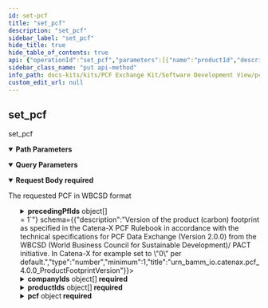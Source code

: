 ```yaml
---
id: set-pcf
title: "set_pcf"
description: "set_pcf"
sidebar_label: "set_pcf"
hide_title: true
hide_table_of_contents: true
api: {"operationId":"set_pcf","parameters":[{"name":"productId","description":"ID of the product/material the PCF referring to","example":"SomeProductID","in":"path","required":true,"schema":{"type":"string"}},{"name":"BPN","description":"The caller's Catena-X BusinessPartnerNumber","example":"BPN83456784L","in":"query","required":true,"schema":{"type":"string"}},{"name":"requestId","description":"ID identifying the request call (same as within original PCF request), if the PUT is responding to a call. Can be dismissed in a PCF update call.","example":"X374e9453K","in":"query","required":false,"schema":{"type":"string"}}],"requestBody":{"description":"The requested PCF in WBCSD format","required":true,"content":{"application/json":{"schema":{"description":"A Product (Carbon) Footprint represents the carbon footprint of a product with values as specified in the Catena-X PCF Rulebook in accordance with the WBCSD (World Business Council for Sustainable Development) Pathfinder framework and the technical specifications for PCF Data Exchange (Version 2.0.0) from the WBCSD/ PACT initiative.","type":"object","properties":{"id":{"description":"The product footprint identifier as specified in the Catena-X PCF Rulebook in accordance with the technical specifications for PCF Data Exchange (Version 2.0.0) from the WBCSD (World Business Council for Sustainable Development)/ PACT initiative.","type":"string","pattern":"^[0-9a-fA-F]{8}-[0-9a-fA-F]{4}-[0-9a-fA-F]{4}-[0-9a-fA-F]{4}-[0-9a-fA-F]{12}$","title":"urn_bamm_io.catenax.pcf_4.0.0_IdTrait"},"specVersion":{"description":"Version of the product footprint data specification as defined in the Catena-X PCF Rulebook in accordance with the technical specifications for PCF Data Exchange (Version 2.0.0) from the WBCSD (World Business Council for Sustainable Development)/ PACT initiative.","type":"string","title":"urn_bamm_io.openmanufacturing_characteristic_2.0.0_Text"},"partialFullPcf":{"description":"Indicator for partial or full PCF (Product Carbon Footprint) declaration as specified in the Catena-X PCF Rulebook.","type":"string","enum":["Cradle-to-gate","Cradle-to-grave"],"title":"urn_bamm_io.catenax.pcf_4.0.0_PartialFullPcfCharacteristic"},"precedingPfIds":{"description":"Set of preceding PCF (Product Carbon Footprint) identifiers without duplicates as specified in the Catena-X PCF Rulebook in accordance with the WBCSD (World Business Council for Sustainable Development) Pathfinder framework and the technical specifications for PCF Data Exchange (Version 2.0.0) from the WBCSD/ PACT initiative. Declared as \"optional\" in WBCSD, needs to be covered by application.","type":"array","items":{"description":"Entity for defining a preceding PCF (Product Carbon Footprint) identifier entity as specified in the Catena-X PCF Rulebook in accordance with the technical specifications for PCF Data Exchange (Version 2.0.0) from the WBCSD (World Business Council for Sustainable Development)/ PACT initiative.","type":"object","properties":{"id":{"description":"The product footprint identifier as specified in the Catena-X PCF Rulebook in accordance with the technical specifications for PCF Data Exchange (Version 2.0.0) from the WBCSD (World Business Council for Sustainable Development)/ PACT initiative.","type":"string","pattern":"^[0-9a-fA-F]{8}-[0-9a-fA-F]{4}-[0-9a-fA-F]{4}-[0-9a-fA-F]{4}-[0-9a-fA-F]{12}$","title":"urn_bamm_io.catenax.pcf_4.0.0_IdTrait"}},"required":["id"],"title":"urn_bamm_io.catenax.pcf_4.0.0_PrecedingPfId"},"uniqueItems":true,"minItems":1,"title":"urn_bamm_io.catenax.pcf_4.0.0_PrecedingPfIdsTrait"},"version":{"description":"Version of the product (carbon) footprint as specified in the Catena-X PCF Rulebook in accordance with the technical specifications for PCF Data Exchange (Version 2.0.0) from the WBCSD (World Business Council for Sustainable Development)/ PACT initiative. In Catena-X for example set to \"0\" per default.","type":"number","minimum":1,"title":"urn_bamm_io.catenax.pcf_4.0.0_ProductFootprintVersion"},"created":{"description":"Timestamp of the creation of the Product (Carbon) Footprint as specified in the Catena-X PCF Rulebook in accordance with the technical specifications for PCF Data Exchange (Version 2.0.0) from the WBCSD (World Business Council for Sustainable Development)/ PACT initiative.","type":"string","pattern":"-?([1-9][0-9]{3,}|0[0-9]{3})-(0[1-9]|1[0-2])-(0[1-9]|[12][0-9]|3[01])T(([01][0-9]|2[0-3]):[0-5][0-9]:[0-5][0-9](\\.[0-9]+)?|(24:00:00(\\.0+)?))(Z|(\\+|-)((0[0-9]|1[0-3]):[0-5][0-9]|14:00))?","title":"urn_bamm_io.openmanufacturing_characteristic_2.0.0_Timestamp"},"extWBCSD_pfStatus":{"description":"Status indicator of a product (carbon) footprint as specified in the technical specifications for PCF Data Exchange (Version 2.0.0) from the WBCSD (World Business Council for Sustainable Development)/ PACT initiative. WBCSD specific extension, in Catena-X for example set to \"Active\" per default.","type":"string","enum":["Active","Deprecated"],"title":"urn_bamm_io.catenax.pcf_4.0.0_PfStatusCharacteristic"},"validityPeriodStart":{"description":"Start of interval during which the product (carbon) footprint is declared as valid as specified in the Catena-X PCF Rulebook in accordance with the technical specifications for PCF Data Exchange (Version 2.0.0) from the WBCSD (World Business Council for Sustainable Development)/ PACT initiative. If specified, the validity period start must be equal to or greater than the reference period end.","type":"string","pattern":"-?([1-9][0-9]{3,}|0[0-9]{3})-(0[1-9]|1[0-2])-(0[1-9]|[12][0-9]|3[01])T(([01][0-9]|2[0-3]):[0-5][0-9]:[0-5][0-9](\\.[0-9]+)?|(24:00:00(\\.0+)?))(Z|(\\+|-)((0[0-9]|1[0-3]):[0-5][0-9]|14:00))?","title":"urn_bamm_io.openmanufacturing_characteristic_2.0.0_Timestamp"},"validityPeriodEnd":{"description":"End of interval during which the product (carbon) footprint is declared as valid as specified in the Catena-X PCF Rulebook in accordance with the technical specifications for PCF Data Exchange (Version 2.0.0) from the WBCSD (World Business Council for Sustainable Development)/ PACT initiative.","type":"string","pattern":"-?([1-9][0-9]{3,}|0[0-9]{3})-(0[1-9]|1[0-2])-(0[1-9]|[12][0-9]|3[01])T(([01][0-9]|2[0-3]):[0-5][0-9]:[0-5][0-9](\\.[0-9]+)?|(24:00:00(\\.0+)?))(Z|(\\+|-)((0[0-9]|1[0-3]):[0-5][0-9]|14:00))?","title":"urn_bamm_io.openmanufacturing_characteristic_2.0.0_Timestamp"},"comment":{"description":"Additional information and instructions related to the calculation of the product (carbon) footprint as specified in the Catena-X PCF Rulebook in accordance with the technical specifications for PCF Data Exchange (Version 2.0.0) from the WBCSD (World Business Council for Sustainable Development)/ PACT initiative.","type":"string","title":"urn_bamm_io.openmanufacturing_characteristic_2.0.0_Text"},"companyName":{"description":"Name of the product (carbon) footprint data owner as specified in the Catena-X PCF Rulebook in accordance with the technical specifications for PCF Data Exchange (Version 2.0.0) from the WBCSD (World Business Council for Sustainable Development)/ PACT initiative.","type":"string","minLength":1,"title":"urn_bamm_io.catenax.pcf_4.0.0_NonEmptyStringTrait"},"companyIds":{"description":"Non-empty set of Uniform Resource Names (URN). Each value is supposed to uniquely identify the product (carbon) footprint data owner as specified in the Catena-X PCF Rulebook in accordance with the technical specifications for PCF Data Exchange (Version 2.0.0) from the WBCSD (World Business Council for Sustainable Development)/ PACT initiative.","type":"array","items":{"description":"Company identifier in context of a product (carbon) footprint which must be declared as URN (Uniform Resource Name) as specified in the Catena-X PCF Rulebook in accordance with the technical specifications for PCF Data Exchange (Version 2.0.0) from the WBCSD (World Business Council for Sustainable Development)/ PACT initiative.","type":"object","properties":{"companyId":{"description":"Identifier of a company in context of a product (carbon) footprint as specified in the Catena-X PCF Rulebook in accordance with the technical specifications for PCF Data Exchange (Version 2.0.0) from the WBCSD (World Business Council for Sustainable Development)/ PACT initiative.","type":"string","format":"uri","title":"urn_bamm_io.catenax.pcf_4.0.0_CompanyIdCharacteristic"}},"required":["companyId"],"title":"urn_bamm_io.catenax.pcf_4.0.0_CompanyId"},"uniqueItems":true,"minItems":1,"title":"urn_bamm_io.catenax.pcf_4.0.0_CompanyIdsTrait"},"productDescription":{"description":"Free-form description of the product as specified in the Catena-X PCF Rulebook in accordance with the technical specifications for PCF Data Exchange (Version 2.0.0) from the WBCSD (World Business Council for Sustainable Development)/ PACT initiative.","type":"string","title":"urn_bamm_io.openmanufacturing_characteristic_2.0.0_Text"},"productIds":{"description":"Non-empty set of product identifiers. Each value is supposed to uniquely identify the product as specified in the Catena-X PCF Rulebook in accordance with the technical specifications for PCF Data Exchange (Version 2.0.0) from the WBCSD (World Business Council for Sustainable Development)/ PACT initiative.","type":"array","items":{"description":"Identifier of a product in context of a product (carbon) footprint as specified in the Catena-X PCF Rulebook in accordance with the technical specifications for PCF Data Exchange (Version 2.0.0) from the WBCSD (World Business Council for Sustainable Development)/ PACT initiative.","type":"object","properties":{"productId":{"description":"Identifier of a product in context of a product (carbon) footprint as specified in the Catena-X PCF Rulebook in accordance with the technical specifications for PCF Data Exchange (Version 2.0.0) from the WBCSD (World Business Council for Sustainable Development)/ PACT initiative.","type":"string","format":"uri","title":"urn_bamm_io.catenax.pcf_4.0.0_ProductIdCharacteristic"}},"required":["productId"],"title":"urn_bamm_io.catenax.pcf_4.0.0_ProductId"},"uniqueItems":true,"minItems":1,"title":"urn_bamm_io.catenax.pcf_4.0.0_ProductIdsTrait"},"extWBCSD_productCodeCpc":{"description":"UN (United Nations) Product Classification Code (CPC - Central Classification Code) of a given product as specified the technical specifications for PCF Data Exchange (Version 2.0.0) from the WBCSD (World Business Council for Sustainable Development)/ PACT initiative. WBCSD specific extension, which will probably be declared as \"optional\" in a later WBCSD specification version. In Catena-X for example specified with default value \"011-99000\".","type":"string","title":"urn_bamm_io.openmanufacturing_characteristic_2.0.0_Text"},"productName":{"description":"Non-empty trade name of a product as specified in the Catena-X PCF Rulebook in accordance with the technical specifications for PCF Data Exchange (Version 2.0.0) from the WBCSD (World Business Council for Sustainable Development)/ PACT initiative.","type":"string","minLength":1,"title":"urn_bamm_io.catenax.pcf_4.0.0_NonEmptyStringTrait"},"pcf":{"description":"A PCF (Product Carbon Footprint) represents the carbon footprint of a product and related data as specified in the Catena-X PCF Rulebook in accordance with the technical specifications for PCF Data Exchange (Version 2.0.0) from the WBCSD (World Business Council for Sustainable Development)/ PACT initiative.","type":"object","properties":{"declaredUnit":{"description":"Unit of analysis of a product in context of the PCF (product carbon footprint) as specified in the Catena-X PCF Rulebook in accordance with the technical specifications for PCF Data Exchange (Version 2.0.0) from the WBCSD (World Business Council for Sustainable Development)/ PACT initiative. In Catena-X for example list of valid units includes \"piece\".","type":"string","enum":["liter","kilogram","cubic meter","kilowatt hour","megajoule","ton kilometer","square meter","piece"],"title":"urn_bamm_io.catenax.pcf_4.0.0_DeclaredUnitCharacteristic"},"unitaryProductAmount":{"description":"Amount of units contained within a product in context of the PCF (Product Carbon Footprint) as specified in the Catena-X PCF Rulebook in accordance with the technical specifications for PCF Data Exchange (Version 2.0.0) from the WBCSD (World Business Council for Sustainable Development)/ PACT initiative.","type":"number","minimum":0,"exclusiveMinimum":true,"title":"urn_bamm_io.catenax.pcf_4.0.0_StrictlyPositiveDecimalTrait"},"productMassPerDeclaredUnit":{"description":"Mass of a product per declared unit in context of the PCF (Product Carbon Footprint) as specified in the Catena-X PCF Rulebook.","type":"number","minimum":0,"exclusiveMinimum":false,"title":"urn_bamm_io.catenax.pcf_4.0.0_PositiveDecimalWeightTrait"},"exemptedEmissionsPercent":{"description":"Percentage of emissions excluded from PCF (Product Carbon Footprint) as specified in the Catena-X PCF Rulebook in accordance with the technical specifications for PCF Data Exchange (Version 2.0.0) from the WBCSD (World Business Council for Sustainable Development)/ PACT initiative.","type":"number","maximum":5,"exclusiveMaximum":false,"minimum":0,"exclusiveMinimum":false,"title":"urn_bamm_io.catenax.pcf_4.0.0_ExemptedEmissionsPercentTrait"},"exemptedEmissionsDescription":{"description":"Rationale behind exclusion of specific PCF (Product Carbon Footprint) emissions as specified in the Catena-X PCF Rulebook in accordance with the technical specifications for PCF Data Exchange (Version 2.0.0) from the WBCSD (World Business Council for Sustainable Development)/ PACT initiative.","type":"string","title":"urn_bamm_io.openmanufacturing_characteristic_2.0.0_Text"},"boundaryProcessesDescription":{"description":"Processes attributable to each lifecycle stage as specified in the Catena-X PCF Rulebook in accordance with the technical specifications for PCF Data Exchange (Version 2.0.0) from the WBCSD (World Business Council for Sustainable Development)/ PACT initiative.","type":"string","title":"urn_bamm_io.openmanufacturing_characteristic_2.0.0_Text"},"geographyCountrySubdivision":{"description":"Subdivision of a country which must be an ISO 3166-2 subdivision code as specified in the Catena-X PCF Rulebook in accordance with the technical specifications for PCF Data Exchange (Version 2.0.0) from the WBCSD (World Business Council for Sustainable Development)/ PACT initiative.","type":"string","pattern":"([A-Z]{2}-[A-Z0-9]{1,3}|)","title":"urn_bamm_io.catenax.pcf_4.0.0_GeographyCountrySubdivisionTrait"},"geographyCountry":{"description":"Two letter country code that must conform to data type ISO 3166CC as specified in the Catena-X PCF Rulebook in accordance with the technical specifications for PCF Data Exchange (Version 2.0.0) from the WBCSD (World Business Council for Sustainable Development)/ PACT initiative.","type":"string","pattern":"([A-Z]{2})","title":"urn_bamm_io.catenax.pcf_4.0.0_GeographyCountryTrait"},"geographyRegionOrSubregion":{"description":"Region according to list as specified in the Catena-X PCF Rulebook in accordance with the technical specifications for PCF Data Exchange (Version 2.0.0) from the WBCSD (World Business Council for Sustainable Development)/ PACT initiative.","type":"string","enum":["Africa","Americas","Asia","Europe","Oceania","Australia and New Zealand","Central Asia","Eastern Asia","Eastern Europe","Latin America and the Caribbean","Melanesia","Micronesia","Northern Africa","Northern America","Northern Europe","Polynesia","South-eastern Asia","Southern Asia","Southern Europe","Sub-Saharan Africa","Western Asia","Western Europe","Global"],"title":"urn_bamm_io.catenax.pcf_4.0.0_GeographyRegionOrSubregionCharacteristic"},"referencePeriodStart":{"description":"Start of time boundary for which a PCF (Product Carbon Footprint) value is considered to be representative as specified in the Catena-X PCF Rulebook in accordance with the technical specifications for PCF Data Exchange (Version 2.0.0) from the WBCSD (World Business Council for Sustainable Development)/ PACT initiative.","type":"string","pattern":"-?([1-9][0-9]{3,}|0[0-9]{3})-(0[1-9]|1[0-2])-(0[1-9]|[12][0-9]|3[01])T(([01][0-9]|2[0-3]):[0-5][0-9]:[0-5][0-9](\\.[0-9]+)?|(24:00:00(\\.0+)?))(Z|(\\+|-)((0[0-9]|1[0-3]):[0-5][0-9]|14:00))?","title":"urn_bamm_io.openmanufacturing_characteristic_2.0.0_Timestamp"},"referencePeriodEnd":{"description":"End of time boundary for which a PCF (Product Carbon Footprint) value is considered to be representative as specified in the Catena-X PCF Rulebook in accordance with the technical specifications for PCF Data Exchange (Version 2.0.0) from the WBCSD (World Business Council for Sustainable Development)/ PACT initiative.","type":"string","pattern":"-?([1-9][0-9]{3,}|0[0-9]{3})-(0[1-9]|1[0-2])-(0[1-9]|[12][0-9]|3[01])T(([01][0-9]|2[0-3]):[0-5][0-9]:[0-5][0-9](\\.[0-9]+)?|(24:00:00(\\.0+)?))(Z|(\\+|-)((0[0-9]|1[0-3]):[0-5][0-9]|14:00))?","title":"urn_bamm_io.openmanufacturing_characteristic_2.0.0_Timestamp"},"crossSectoralStandardsUsed":{"description":"Discloses the cross-sectoral standards applied for calculating or allocating GHG (Greenhouse Gas) emissions as specified in the Catena-X PCF Rulebook in accordance with the technical specifications for PCF Data Exchange (Version 2.0.0) from the WBCSD (World Business Council for Sustainable Development)/ PACT initiative.","type":"array","items":{"description":"Entity for defining an accounting standard used for product carbon footprint calculation as specified in the Catena-X PCF Rulebook in accordance with the technical specifications for PCF Data Exchange (Version 2.0.0) from the WBCSD (World Business Council for Sustainable Development)/ PACT initiative.","type":"object","properties":{"crossSectoralStandard":{"description":"Discloses a cross-sectoral standard applied for calculating or allocating GHG (Greenhouse Gas) emissions as specified in the Catena-X PCF Rulebook in accordance with the technical specifications for PCF Data Exchange (Version 2.0.0) from the WBCSD (World Business Council for Sustainable Development)/ PACT initiative.","type":"string","enum":["GHG Protocol Product standard","ISO Standard 14067","ISO Standard 14044"],"title":"urn_bamm_io.catenax.pcf_4.0.0_CrossSectoralStandardsUsedEnumerationCharacteristic"}},"required":["crossSectoralStandard"],"title":"urn_bamm_io.catenax.pcf_4.0.0_CrossSectoralStandard"},"title":"urn_bamm_io.catenax.pcf_4.0.0_CrossSectoralStandardSet"},"productOrSectorSpecificRules":{"description":"Product or sector specific rules applied for calculating or allocating GHG (Greenhouse Gas) emissions, e.g. PCRs (Product Category Rules), including operators or publishers and according rule names as specified in the Catena-X PCF Rulebook in accordance with the technical specifications for PCF Data Exchange (Version 2.0.0) from the WBCSD (World Business Council for Sustainable Development)/ PACT initiative.","type":"array","items":{"description":"Entity for defining a product or sector specific rule of a product carbon footprint as specified in the Catena-X PCF Rulebook in accordance with the technical specifications for PCF Data Exchange (Version 2.0.0) from the WBCSD (World Business Council for Sustainable Development)/ PACT initiative.","type":"object","properties":{"extWBCSD_operator":{"description":"Operator of PCR (Product Category Rule)/ PSR (Product Specific Rule) as specified in the technical specifications for PCF Data Exchange (Version 2.0.0) from the WBCSD (World Business Council for Sustainable Development)/ PACT initiative. WBCSD specific extension, in Catena-X for example must always be \"Other\".","type":"string","enum":["PEF","EPD International","Other"],"title":"urn_bamm_io.catenax.pcf_4.0.0_ProductOrSectorSpecificRuleOperator"},"productOrSectorSpecificRules":{"description":"Product-specific or sector-specific set of rules used for calculating or allocating GHG (Greenhouse Gas) emissions applied from the specified operator as specified in the Catena-X PCF Rulebook in accordance with the technical specifications for PCF Data Exchange (Version 2.0.0) from the WBCSD (World Business Council for Sustainable Development)/ PACT initiative.","type":"array","items":{"description":"Name of a rule applied by a specified operator as specified in the Catena-X PCF Rulebook in accordance with the technical specifications for PCF Data Exchange (Version 2.0.0) from the WBCSD (World Business Council for Sustainable Development)/ PACT initiative.","type":"object","properties":{"ruleName":{"description":"Name of a rule applied by a specific operator as specified in the Catena-X PCF Rulebook in accordance with the technical specifications for PCF Data Exchange (Version 2.0.0) from the WBCSD (World Business Council for Sustainable Development)/ PACT initiative.","type":"string","minLength":1,"title":"urn_bamm_io.catenax.pcf_4.0.0_NonEmptyStringTrait"}},"required":["ruleName"],"title":"urn_bamm_io.catenax.pcf_4.0.0_RuleName"},"uniqueItems":true,"minItems":1,"title":"urn_bamm_io.catenax.pcf_4.0.0_RuleNamesTrait"},"extWBCSD_otherOperatorName":{"description":"Other operator of PCR (Product Category Rule)/ PSR (Product Specific Rule) as specified in the technical specifications for PCF Data Exchange (Version 2.0.0) from the WBCSD (World Business Council for Sustainable Development)/ PACT initiative. WBCSD specific extension, in Catena-X for example specified by a default value.","type":"string","minLength":1,"title":"urn_bamm_io.catenax.pcf_4.0.0_NonEmptyStringTrait"}},"required":["extWBCSD_operator","productOrSectorSpecificRules"],"title":"urn_bamm_io.catenax.pcf_4.0.0_ProductOrSectorSpecificRule"},"uniqueItems":true,"title":"urn_bamm_io.catenax.pcf_4.0.0_ProductOrSectorSpecificRuleSet"},"extWBCSD_characterizationFactors":{"description":"IPCC (Intergovernmental Panel on Climate Change) version of the GWP (Global Warming Potential) characterization factors used for calculating the PCF (Product Carbon Footprint) as specified in the technical specifications for PCF Data Exchange (Version 2.0.0) from the WBCSD (World Business Council for Sustainable Development)/ PACT initiative. WBCSD specific extension, in Catena-X for example specified by default with value \"AR6\".","type":"string","enum":["AR5","AR6"],"title":"urn_bamm_io.catenax.pcf_4.0.0_CharacterizationFactorsCharacteristic"},"extWBCSD_allocationRulesDescription":{"description":"Allocation rules used and underlying reasoning in context of a product carbon footprint as specified in the technical specifications for PCF Data Exchange (Version 2.0.0) from the WBCSD (World Business Council for Sustainable Development)/ PACT initiative. WBCSD specific extension, in Catena-X for example specified by default with value \"In accordance with Catena-X PCF Rulebook\".","type":"string","title":"urn_bamm_io.openmanufacturing_characteristic_2.0.0_Text"},"extTFS_allocationWasteIncineration":{"description":"Allocation approach used for waste incineration with energy recovery as specified by the TFS (Together For Sustainability) initiative. In Catena-X for example must be specified by value \"cut-off\".","type":"string","enum":["cut-off","reverse cut-off","system expansion"],"title":"urn_bamm_io.catenax.pcf_4.0.0_AllocationWasteIncinerationCharacteristic"},"primaryDataShare":{"description":"Share of primary data in percent as specified in the Catena-X PCF Rulebook in accordance with the technical specifications for PCF Data Exchange (Version 2.0.0) from the WBCSD (World Business Council for Sustainable Development)/ PACT initiative.","type":"number","maximum":100,"exclusiveMaximum":false,"minimum":0,"exclusiveMinimum":false,"title":"urn_bamm_io.catenax.pcf_4.0.0_PercentTrait"},"secondaryEmissionFactorSources":{"description":"Emission factors used for the PCF (Product Carbon Footprint) calculation as specified in the Catena-X PCF Rulebook in accordance with the technical specifications for PCF Data Exchange (Version 2.0.0) from the WBCSD (World Business Council for Sustainable Development)/ PACT initiative.","type":"array","items":{"description":"Entity for defining an emission factor data source used to calculate a product carbon footprint as specified in the Catena-X PCF Rulebook in accordance with the technical specifications for PCF Data Exchange (Version 2.0.0) from the WBCSD (World Business Council for Sustainable Development)/ PACT initiative.","type":"object","properties":{"secondaryEmissionFactorSource":{"description":"Characteristic for defining an emission factor data source used to calculate a product carbon footprint as specified in the Catena-X PCF Rulebook in accordance with the technical specifications for PCF Data Exchange (Version 2.0.0) from the WBCSD (World Business Council for Sustainable Development)/ PACT initiative.","type":"string","title":"urn_bamm_io.openmanufacturing_characteristic_2.0.0_Text"}},"required":["secondaryEmissionFactorSource"],"title":"urn_bamm_io.catenax.pcf_4.0.0_EmissionFactorDS"},"uniqueItems":true,"title":"urn_bamm_io.catenax.pcf_4.0.0_EmissionFactorDSSet"},"dataQualityRating":{"description":"Quantitative data quality indicators of a PCF (Product Carbon Footprint) as specified in the Catena-X PCF Rulebook in accordance with the technical specifications for PCF Data Exchange (Version 2.0.0) from the WBCSD (World Business Council for Sustainable Development)/ PACT initiative.","type":"object","properties":{"coveragePercent":{"description":"Percentage of PCF (Product Carbon Footprint) included in the data quality assessment based on the >5% emissions threshold as specified in the Catena-X PCF Rulebook in accordance with the technical specifications for PCF Data Exchange (Version 2.0.0) from the WBCSD (World Business Council for Sustainable Development)/ PACT initiative. In Catena-X for example set to \"100\" per default.","type":"number","maximum":100,"exclusiveMaximum":false,"minimum":0,"exclusiveMinimum":false,"title":"urn_bamm_io.catenax.pcf_4.0.0_PercentTrait"},"technologicalDQR":{"description":"Technological representativeness of the sources used for PCF (Product Carbon Footprint) calculation based on weighted average of all inputs representing >5% of PCF emissions. Specified in the Catena-X PCF Rulebook in accordance with the technical specifications for PCF Data Exchange (Version 2.0.0) from the WBCSD (World Business Council for Sustainable Development)/ PACT initiative.","type":"number","maximum":3,"exclusiveMaximum":false,"minimum":1,"exclusiveMinimum":false,"title":"urn_bamm_io.catenax.pcf_4.0.0_DqiNumberTrait"},"temporalDQR":{"description":"Temporal representativeness of the sources used for PCF (Product Carbon Footprint) calculation based on weighted average of all inputs representing >5% of PCF emissions. Specified in the Catena-X PCF Rulebook in accordance with the technical specifications for PCF Data Exchange (Version 2.0.0) from the WBCSD (World Business Council for Sustainable Development)/ PACT initiative.","type":"number","maximum":3,"exclusiveMaximum":false,"minimum":1,"exclusiveMinimum":false,"title":"urn_bamm_io.catenax.pcf_4.0.0_DqiNumberTrait"},"geographicalDQR":{"description":"Geographical representativeness of the sources used for PCF (Product Carbon Footprint) calculation based on weighted average of all inputs representing >5% of PCF emissions. Specified in the Catena-X PCF Rulebook in accordance with the technical specifications for PCF Data Exchange (Version 2.0.0) from the WBCSD (World Business Council for Sustainable Development)/ PACT initiative.","type":"number","maximum":3,"exclusiveMaximum":false,"minimum":1,"exclusiveMinimum":false,"title":"urn_bamm_io.catenax.pcf_4.0.0_DqiNumberTrait"},"completenessDQR":{"description":"Completeness of the data collected for PCF (Product Carbon Footprint) calculation based on weighted average of all inputs representing >5% of PCF emissions. Specified in the Catena-X PCF Rulebook in accordance with the technical specifications for PCF Data Exchange (Version 2.0.0) from the WBCSD (World Business Council for Sustainable Development)/ PACT initiative.","type":"number","maximum":3,"exclusiveMaximum":false,"minimum":1,"exclusiveMinimum":false,"title":"urn_bamm_io.catenax.pcf_4.0.0_DqiNumberTrait"},"reliabilityDQR":{"description":"Reliability of the data collected for PCF (Product Carbon Footprint) calculation based on weighted average of all inputs representing >5% of PCF emissions. Specified in the Catena-X PCF Rulebook in accordance with the technical specifications for PCF Data Exchange (Version 2.0.0) from the WBCSD (World Business Council for Sustainable Development)/ PACT initiative.","type":"number","maximum":3,"exclusiveMaximum":false,"minimum":1,"exclusiveMinimum":false,"title":"urn_bamm_io.catenax.pcf_4.0.0_DqiNumberTrait"}},"title":"urn_bamm_io.catenax.pcf_4.0.0_DataQualityIndicators"},"extWBCSD_packagingEmissionsIncluded":{"description":"Flag indicating whether packaging emissions are included in a PCF (Product Carbon Footprint) as specified in the technical specifications for PCF Data Exchange (Version 2.0.0) from the WBCSD (World Business Council for Sustainable Development)/ PACT initiative. WBCSD specific extension, in Catena-X for example value is \"TRUE\" per default.","type":"boolean","title":"urn_bamm_io.openmanufacturing_characteristic_2.0.0_Boolean"},"pcfExcludingBiogenic":{"description":"Product carbon footprint of a product excluding biogenic emissions as specified in the Catena-X PCF Rulebook in accordance with the technical specifications for PCF Data Exchange (Version 2.0.0) from the WBCSD (World Business Council for Sustainable Development)/ PACT initiative.","type":"number","minimum":0,"exclusiveMinimum":false,"title":"urn_bamm_io.catenax.pcf_4.0.0_PositiveEmissionsTrait"},"pcfIncludingBiogenic":{"description":"Product carbon footprint of a product including biogenic emissions as specified in the Catena-X PCF Rulebook in accordance with the technical specifications for PCF Data Exchange (Version 2.0.0) from the WBCSD (World Business Council for Sustainable Development)/ PACT initiative. Optional value in current specification version but will be mandatory in future version.","type":"number","title":"urn_bamm_io.catenax.pcf_4.0.0_PositiveOrNegativeEmission"},"fossilGhgEmissions":{"description":"Emissions from combustion of fossil sources as specified in the Catena-X PCF Rulebook in accordance with the technical specifications for PCF Data Exchange (Version 2.0.0) from the WBCSD (World Business Council for Sustainable Development)/ PACT initiative. Identical to \"pcfExcludingBiogenic\", will be removed in later version.","type":"number","minimum":0,"exclusiveMinimum":false,"title":"urn_bamm_io.catenax.pcf_4.0.0_PositiveEmissionsTrait"},"biogenicCarbonEmissionsOtherThanCO2":{"description":"GWP (Global Warming Potential) of biogenic CO2e-emissions in production phase which contain only GHG (Greenhouse Gas) emissions other than CO2 - excludes biogenic CO2. For specification see Catena-X PCF Rulebook.","type":"number","minimum":0,"exclusiveMinimum":false,"title":"urn_bamm_io.catenax.pcf_4.0.0_PositiveEmissionsTrait"},"biogenicCarbonWithdrawal":{"description":"Biogenic carbon content in the product converted to CO2e as specified in the Catena-X PCF Rulebook in accordance with the technical specifications for PCF Data Exchange (Version 2.0.0) from the WBCSD (World Business Council for Sustainable Development)/ PACT initiative.","type":"number","minimum":0,"exclusiveMinimum":false,"title":"urn_bamm_io.catenax.pcf_4.0.0_PositiveDecimalWeightTrait"},"dlucGhgEmissions":{"description":"Direct land use change CO2e emissions in context of a product carbon footprint as specified in the Catena-X PCF Rulebook in accordance with the technical specifications for PCF Data Exchange (Version 2.0.0) from the WBCSD (World Business Council for Sustainable Development)/ PACT initiative.","type":"number","minimum":0,"exclusiveMinimum":false,"title":"urn_bamm_io.catenax.pcf_4.0.0_PositiveEmissionsTrait"},"extTFS_luGhgEmissions":{"description":"Land use CO2 emissions in context of a product carbon footprint as specified by the TFS (Together For Sustainability) initiative. TFS specific extension.","type":"number","minimum":0,"exclusiveMinimum":false,"title":"urn_bamm_io.catenax.pcf_4.0.0_PositiveEmissionsTrait"},"aircraftGhgEmissions":{"description":"GHG (Greenhouse Gas) emissions resulting from aircraft engine usage for the transport of the product as specified in the Catena-X PCF Rulebook in accordance with the technical specifications for PCF Data Exchange (Version 2.0.0) from the WBCSD (World Business Council for Sustainable Development)/ PACT initiative.","type":"number","minimum":0,"exclusiveMinimum":false,"title":"urn_bamm_io.catenax.pcf_4.0.0_PositiveEmissionsTrait"},"extWBCSD_packagingGhgEmissions":{"description":"Emissions resulting from the packaging of the product as specified in the technical specifications for PCF Data Exchange (Version 2.0.0) from the WBCSD (World Business Council for Sustainable Development)/ PACT initiative. WBCSD specific extension, in Catena-X for example value is zero per default.","type":"number","minimum":0,"exclusiveMinimum":false,"title":"urn_bamm_io.catenax.pcf_4.0.0_PositiveEmissionsTrait"},"distributionStagePcfExcludingBiogenic":{"description":"Product carbon footprint for the distribution stage of a product excluding biogenic emissions as specified in the Catena-X PCF Rulebook.","type":"number","minimum":0,"exclusiveMinimum":false,"title":"urn_bamm_io.catenax.pcf_4.0.0_PositiveEmissionsTrait"},"distributionStagePcfIncludingBiogenic":{"description":"Product carbon footprint for the distribution stage of a product including biogenic emissions as specified in the Catena-X PCF Rulebook.","type":"number","title":"urn_bamm_io.catenax.pcf_4.0.0_PositiveOrNegativeEmission"},"distributionStageFossilGhgEmissions":{"description":"Emissions from the combustion of fossil sources in the distribution stage as specified in the Catena-X PCF Rulebook.","type":"number","minimum":0,"exclusiveMinimum":false,"title":"urn_bamm_io.catenax.pcf_4.0.0_PositiveEmissionsTrait"},"distributionStageBiogenicCarbonEmissionsOtherThanCO2":{"description":"GWP (Global Warming Potential) of biogenic CO2e-emissions in distribution phase which contain only GHG (Greenhouse Gas) emissions other than CO2 ? excludes biogenic CO2. For specification see Catena-X PCF Rulebook.","type":"number","minimum":0,"exclusiveMinimum":false,"title":"urn_bamm_io.catenax.pcf_4.0.0_PositiveEmissionsTrait"},"distributionStageBiogenicCarbonWithdrawal":{"description":"GWP (Global Warming Potential) of biogenic CO2-withdrawal in distribution stage (biogenic CO2 contained in the product) as specified in the Catena-X PCF Rulebook.","type":"number","minimum":0,"exclusiveMinimum":false,"title":"urn_bamm_io.catenax.pcf_4.0.0_PositiveEmissionsTrait"},"extTFS_distributionStageDlucGhgEmissions":{"description":"Direct land use change CO2 emissions during distribution stage in context of a product carbon footprint as specified in the Catena-X PCF Rulebook. TFS specific extension.","type":"number","minimum":0,"exclusiveMinimum":false,"title":"urn_bamm_io.catenax.pcf_4.0.0_PositiveEmissionsTrait"},"extTFS_distributionStageLuGhgEmissions":{"description":"Land use CO2 emissions in context of a product carbon footprint as specified by the TFS (Together For Sustainability) initiative. TFS specific extension.","type":"number","minimum":0,"exclusiveMinimum":false,"title":"urn_bamm_io.catenax.pcf_4.0.0_PositiveEmissionsTrait"},"carbonContentTotal":{"description":"Total carbon content per declared unit in context of a product carbon footprint as specified in the Catena-X PCF Rulebook.","type":"number","minimum":0,"exclusiveMinimum":false,"title":"urn_bamm_io.catenax.pcf_4.0.0_PositiveEmissionsTrait"},"extWBCSD_fossilCarbonContent":{"description":"Fossil carbon amount embodied in a product as specified in the technical specifications for PCF Data Exchange (Version 2.0.0) from the WBCSD (World Business Council for Sustainable Development)/ PACT initiative. WBCSD specific extension, in Catena-X for example specified by a calculated value.","type":"number","minimum":0,"exclusiveMinimum":false,"title":"urn_bamm_io.catenax.pcf_4.0.0_PositiveEmissionsTrait"},"carbonContentBiogenic":{"description":"Biogenic carbon amount embodied in a product as specified in the Catena-X PCF Rulebook in accordance with the technical specifications for PCF Data Exchange (Version 2.0.0) from the WBCSD (World Business Council for Sustainable Development)/ PACT initiative.","type":"number","minimum":0,"exclusiveMinimum":false,"title":"urn_bamm_io.catenax.pcf_4.0.0_PositiveEmissionsTrait"}},"required":["declaredUnit","unitaryProductAmount","productMassPerDeclaredUnit","exemptedEmissionsPercent","referencePeriodStart","referencePeriodEnd","crossSectoralStandardsUsed","extWBCSD_characterizationFactors","extTFS_allocationWasteIncineration","secondaryEmissionFactorSources","extWBCSD_packagingEmissionsIncluded","pcfExcludingBiogenic","extWBCSD_packagingGhgEmissions"],"title":"urn_bamm_io.catenax.pcf_4.0.0_PcfEntity"},"pcfLegalStatement":{"description":"Option for legal statement/ disclaimer as specified in the Catena-X PCF Rulebook.","type":"string","title":"urn_bamm_io.openmanufacturing_characteristic_2.0.0_Text"}},"required":["id","specVersion","partialFullPcf","version","created","extWBCSD_pfStatus","companyName","companyIds","productIds","extWBCSD_productCodeCpc","productName","pcf"],"title":"ProductFootprintResponse"}}}},"responses":{"200":{"description":""}},"description":"set_pcf","method":"put","path":"/productIds/{productId}","jsonRequestBodyExample":{"id":"string","specVersion":"string","partialFullPcf":"Cradle-to-gate","precedingPfIds":[{"id":"string"}],"version":0,"created":"string","extWBCSD_pfStatus":"Active","validityPeriodStart":"string","validityPeriodEnd":"string","comment":"string","companyName":"string","companyIds":[{"companyId":"string"}],"productDescription":"string","productIds":[{"productId":"string"}],"extWBCSD_productCodeCpc":"string","productName":"string","pcf":{"declaredUnit":"liter","unitaryProductAmount":0,"productMassPerDeclaredUnit":0,"exemptedEmissionsPercent":0,"exemptedEmissionsDescription":"string","boundaryProcessesDescription":"string","geographyCountrySubdivision":"string","geographyCountry":"string","geographyRegionOrSubregion":"Africa","referencePeriodStart":"string","referencePeriodEnd":"string","crossSectoralStandardsUsed":[{"crossSectoralStandard":"GHG Protocol Product standard"}],"productOrSectorSpecificRules":[{"extWBCSD_operator":"PEF","productOrSectorSpecificRules":[{"ruleName":"string"}],"extWBCSD_otherOperatorName":"string"}],"extWBCSD_characterizationFactors":"AR5","extWBCSD_allocationRulesDescription":"string","extTFS_allocationWasteIncineration":"cut-off","primaryDataShare":0,"secondaryEmissionFactorSources":[{"secondaryEmissionFactorSource":"string"}],"dataQualityRating":{"coveragePercent":0,"technologicalDQR":0,"temporalDQR":0,"geographicalDQR":0,"completenessDQR":0,"reliabilityDQR":0},"extWBCSD_packagingEmissionsIncluded":true,"pcfExcludingBiogenic":0,"pcfIncludingBiogenic":0,"fossilGhgEmissions":0,"biogenicCarbonEmissionsOtherThanCO2":0,"biogenicCarbonWithdrawal":0,"dlucGhgEmissions":0,"extTFS_luGhgEmissions":0,"aircraftGhgEmissions":0,"extWBCSD_packagingGhgEmissions":0,"distributionStagePcfExcludingBiogenic":0,"distributionStagePcfIncludingBiogenic":0,"distributionStageFossilGhgEmissions":0,"distributionStageBiogenicCarbonEmissionsOtherThanCO2":0,"distributionStageBiogenicCarbonWithdrawal":0,"extTFS_distributionStageDlucGhgEmissions":0,"extTFS_distributionStageLuGhgEmissions":0,"carbonContentTotal":0,"extWBCSD_fossilCarbonContent":0,"carbonContentBiogenic":0},"pcfLegalStatement":"string"},"info":{"title":"Catena-X-pcf-request-endpoint","version":"0.0.3"},"postman":{"name":"set pcf","description":{"type":"text/plain"},"url":{"path":["productIds",":productId"],"host":["{{baseUrl}}"],"query":[{"disabled":false,"description":{"content":"(Required) The caller's Catena-X BusinessPartnerNumber","type":"text/plain"},"key":"BPN","value":""},{"disabled":false,"description":{"content":"ID identifying the request call (same as within original PCF request), if the PUT is responding to a call. Can be dismissed in a PCF update call.","type":"text/plain"},"key":"requestId","value":""}],"variable":[{"disabled":false,"description":{"content":"(Required) ID of the product/material the PCF referring to","type":"text/plain"},"type":"any","value":"","key":"productId"}]},"header":[{"key":"Content-Type","value":"application/json"}],"method":"PUT","body":{"mode":"raw","raw":"\"\"","options":{"raw":{"language":"json"}}}}}
sidebar_class_name: "put api-method"
info_path: docs-kits/kits/PCF Exchange Kit/Software Development View/pcf-exchange-api/catena-x-pcf-request-endpoint
custom_edit_url: null
---
```



## set_pcf



set_pcf

<details style={{"marginBottom":"1rem"}} data-collapsed={false} open={true}><summary style={{}}><strong>Path Parameters</strong></summary><div><ul><ParamsItem className={"paramsItem"} param={{"name":"productId","description":"ID of the product/material the PCF referring to","example":"SomeProductID","in":"path","required":true,"schema":{"type":"string"}}}></ParamsItem></ul></div></details><details style={{"marginBottom":"1rem"}} data-collapsed={false} open={true}><summary style={{}}><strong>Query Parameters</strong></summary><div><ul><ParamsItem className={"paramsItem"} param={{"name":"BPN","description":"The caller's Catena-X BusinessPartnerNumber","example":"BPN83456784L","in":"query","required":true,"schema":{"type":"string"}}}></ParamsItem><ParamsItem className={"paramsItem"} param={{"name":"requestId","description":"ID identifying the request call (same as within original PCF request), if the PUT is responding to a call. Can be dismissed in a PCF update call.","example":"X374e9453K","in":"query","required":false,"schema":{"type":"string"}}}></ParamsItem></ul></div></details><MimeTabs><TabItem label={"application/json"} value={"application/json-schema"}><details style={{}} data-collapsed={false} open={true}><summary style={{"textAlign":"left"}}><strong>Request Body</strong><strong style={{"fontSize":"var(--ifm-code-font-size)","color":"var(--openapi-required)"}}> required</strong></summary><div style={{"textAlign":"left","marginLeft":"1rem"}}><div style={{"marginTop":"1rem","marginBottom":"1rem"}}>

The requested PCF in WBCSD format

</div></div><ul style={{"marginLeft":"1rem"}}><SchemaItem collapsible={false} name={"id"} required={true} schemaName={"urn_bamm_io.catenax.pcf_4.0.0_IdTrait"} qualifierMessage={"**Possible values:** Value must match regular expression `^[0-9a-fA-F]{8}-[0-9a-fA-F]{4}-[0-9a-fA-F]{4}-[0-9a-fA-F]{4}-[0-9a-fA-F]{12}$`"} schema={{"description":"The product footprint identifier as specified in the Catena-X PCF Rulebook in accordance with the technical specifications for PCF Data Exchange (Version 2.0.0) from the WBCSD (World Business Council for Sustainable Development)/ PACT initiative.","type":"string","pattern":"^[0-9a-fA-F]{8}-[0-9a-fA-F]{4}-[0-9a-fA-F]{4}-[0-9a-fA-F]{4}-[0-9a-fA-F]{12}$","title":"urn_bamm_io.catenax.pcf_4.0.0_IdTrait"}}></SchemaItem><SchemaItem collapsible={false} name={"specVersion"} required={true} schemaName={"urn_bamm_io.openmanufacturing_characteristic_2.0.0_Text"} qualifierMessage={undefined} schema={{"description":"Version of the product footprint data specification as defined in the Catena-X PCF Rulebook in accordance with the technical specifications for PCF Data Exchange (Version 2.0.0) from the WBCSD (World Business Council for Sustainable Development)/ PACT initiative.","type":"string","title":"urn_bamm_io.openmanufacturing_characteristic_2.0.0_Text"}}></SchemaItem><SchemaItem collapsible={false} name={"partialFullPcf"} required={true} schemaName={"urn_bamm_io.catenax.pcf_4.0.0_PartialFullPcfCharacteristic"} qualifierMessage={"**Possible values:** [`Cradle-to-gate`, `Cradle-to-grave`]"} schema={{"description":"Indicator for partial or full PCF (Product Carbon Footprint) declaration as specified in the Catena-X PCF Rulebook.","type":"string","enum":["Cradle-to-gate","Cradle-to-grave"],"title":"urn_bamm_io.catenax.pcf_4.0.0_PartialFullPcfCharacteristic"}}></SchemaItem><SchemaItem collapsible={true} className={"schemaItem"}><details style={{}}><summary style={{}}><strong>precedingPfIds</strong><span style={{"opacity":"0.6"}}> object[]</span></summary><div style={{"marginLeft":"1rem"}}><div style={{"marginTop":".5rem","marginBottom":".5rem"}}>

**Possible values:** `>= 1`

</div><div style={{"marginTop":".5rem","marginBottom":".5rem"}}>

Set of preceding PCF (Product Carbon Footprint) identifiers without duplicates as specified in the Catena-X PCF Rulebook in accordance with the WBCSD (World Business Council for Sustainable Development) Pathfinder framework and the technical specifications for PCF Data Exchange (Version 2.0.0) from the WBCSD/ PACT initiative. Declared as "optional" in WBCSD, needs to be covered by application.

</div><li><div style={{"fontSize":"var(--ifm-code-font-size)","opacity":"0.6","marginLeft":"-.5rem","paddingBottom":".5rem"}}>Array [</div></li><SchemaItem collapsible={false} name={"id"} required={true} schemaName={"urn_bamm_io.catenax.pcf_4.0.0_IdTrait"} qualifierMessage={"**Possible values:** Value must match regular expression `^[0-9a-fA-F]{8}-[0-9a-fA-F]{4}-[0-9a-fA-F]{4}-[0-9a-fA-F]{4}-[0-9a-fA-F]{12}$`"} schema={{"description":"The product footprint identifier as specified in the Catena-X PCF Rulebook in accordance with the technical specifications for PCF Data Exchange (Version 2.0.0) from the WBCSD (World Business Council for Sustainable Development)/ PACT initiative.","type":"string","pattern":"^[0-9a-fA-F]{8}-[0-9a-fA-F]{4}-[0-9a-fA-F]{4}-[0-9a-fA-F]{4}-[0-9a-fA-F]{12}$","title":"urn_bamm_io.catenax.pcf_4.0.0_IdTrait"}}></SchemaItem><li><div style={{"fontSize":"var(--ifm-code-font-size)","opacity":"0.6","marginLeft":"-.5rem"}}>]</div></li></div></details></SchemaItem><SchemaItem collapsible={false} name={"version"} required={true} schemaName={"urn_bamm_io.catenax.pcf_4.0.0_ProductFootprintVersion"} qualifierMessage={"**Possible values:** `>= 1`"} schema={{"description":"Version of the product (carbon) footprint as specified in the Catena-X PCF Rulebook in accordance with the technical specifications for PCF Data Exchange (Version 2.0.0) from the WBCSD (World Business Council for Sustainable Development)/ PACT initiative. In Catena-X for example set to \"0\" per default.","type":"number","minimum":1,"title":"urn_bamm_io.catenax.pcf_4.0.0_ProductFootprintVersion"}}></SchemaItem><SchemaItem collapsible={false} name={"created"} required={true} schemaName={"urn_bamm_io.openmanufacturing_characteristic_2.0.0_Timestamp"} qualifierMessage={"**Possible values:** Value must match regular expression `-?([1-9][0-9]{3,}|0[0-9]{3})-(0[1-9]|1[0-2])-(0[1-9]|[12][0-9]|3[01])T(([01][0-9]|2[0-3]):[0-5][0-9]:[0-5][0-9](\\.[0-9]+)?|(24:00:00(\\.0+)?))(Z|(\\+|-)((0[0-9]|1[0-3]):[0-5][0-9]|14:00))?`"} schema={{"description":"Timestamp of the creation of the Product (Carbon) Footprint as specified in the Catena-X PCF Rulebook in accordance with the technical specifications for PCF Data Exchange (Version 2.0.0) from the WBCSD (World Business Council for Sustainable Development)/ PACT initiative.","type":"string","pattern":"-?([1-9][0-9]{3,}|0[0-9]{3})-(0[1-9]|1[0-2])-(0[1-9]|[12][0-9]|3[01])T(([01][0-9]|2[0-3]):[0-5][0-9]:[0-5][0-9](\\.[0-9]+)?|(24:00:00(\\.0+)?))(Z|(\\+|-)((0[0-9]|1[0-3]):[0-5][0-9]|14:00))?","title":"urn_bamm_io.openmanufacturing_characteristic_2.0.0_Timestamp"}}></SchemaItem><SchemaItem collapsible={false} name={"extWBCSD_pfStatus"} required={true} schemaName={"urn_bamm_io.catenax.pcf_4.0.0_PfStatusCharacteristic"} qualifierMessage={"**Possible values:** [`Active`, `Deprecated`]"} schema={{"description":"Status indicator of a product (carbon) footprint as specified in the technical specifications for PCF Data Exchange (Version 2.0.0) from the WBCSD (World Business Council for Sustainable Development)/ PACT initiative. WBCSD specific extension, in Catena-X for example set to \"Active\" per default.","type":"string","enum":["Active","Deprecated"],"title":"urn_bamm_io.catenax.pcf_4.0.0_PfStatusCharacteristic"}}></SchemaItem><SchemaItem collapsible={false} name={"validityPeriodStart"} required={false} schemaName={"urn_bamm_io.openmanufacturing_characteristic_2.0.0_Timestamp"} qualifierMessage={"**Possible values:** Value must match regular expression `-?([1-9][0-9]{3,}|0[0-9]{3})-(0[1-9]|1[0-2])-(0[1-9]|[12][0-9]|3[01])T(([01][0-9]|2[0-3]):[0-5][0-9]:[0-5][0-9](\\.[0-9]+)?|(24:00:00(\\.0+)?))(Z|(\\+|-)((0[0-9]|1[0-3]):[0-5][0-9]|14:00))?`"} schema={{"description":"Start of interval during which the product (carbon) footprint is declared as valid as specified in the Catena-X PCF Rulebook in accordance with the technical specifications for PCF Data Exchange (Version 2.0.0) from the WBCSD (World Business Council for Sustainable Development)/ PACT initiative. If specified, the validity period start must be equal to or greater than the reference period end.","type":"string","pattern":"-?([1-9][0-9]{3,}|0[0-9]{3})-(0[1-9]|1[0-2])-(0[1-9]|[12][0-9]|3[01])T(([01][0-9]|2[0-3]):[0-5][0-9]:[0-5][0-9](\\.[0-9]+)?|(24:00:00(\\.0+)?))(Z|(\\+|-)((0[0-9]|1[0-3]):[0-5][0-9]|14:00))?","title":"urn_bamm_io.openmanufacturing_characteristic_2.0.0_Timestamp"}}></SchemaItem><SchemaItem collapsible={false} name={"validityPeriodEnd"} required={false} schemaName={"urn_bamm_io.openmanufacturing_characteristic_2.0.0_Timestamp"} qualifierMessage={"**Possible values:** Value must match regular expression `-?([1-9][0-9]{3,}|0[0-9]{3})-(0[1-9]|1[0-2])-(0[1-9]|[12][0-9]|3[01])T(([01][0-9]|2[0-3]):[0-5][0-9]:[0-5][0-9](\\.[0-9]+)?|(24:00:00(\\.0+)?))(Z|(\\+|-)((0[0-9]|1[0-3]):[0-5][0-9]|14:00))?`"} schema={{"description":"End of interval during which the product (carbon) footprint is declared as valid as specified in the Catena-X PCF Rulebook in accordance with the technical specifications for PCF Data Exchange (Version 2.0.0) from the WBCSD (World Business Council for Sustainable Development)/ PACT initiative.","type":"string","pattern":"-?([1-9][0-9]{3,}|0[0-9]{3})-(0[1-9]|1[0-2])-(0[1-9]|[12][0-9]|3[01])T(([01][0-9]|2[0-3]):[0-5][0-9]:[0-5][0-9](\\.[0-9]+)?|(24:00:00(\\.0+)?))(Z|(\\+|-)((0[0-9]|1[0-3]):[0-5][0-9]|14:00))?","title":"urn_bamm_io.openmanufacturing_characteristic_2.0.0_Timestamp"}}></SchemaItem><SchemaItem collapsible={false} name={"comment"} required={false} schemaName={"urn_bamm_io.openmanufacturing_characteristic_2.0.0_Text"} qualifierMessage={undefined} schema={{"description":"Additional information and instructions related to the calculation of the product (carbon) footprint as specified in the Catena-X PCF Rulebook in accordance with the technical specifications for PCF Data Exchange (Version 2.0.0) from the WBCSD (World Business Council for Sustainable Development)/ PACT initiative.","type":"string","title":"urn_bamm_io.openmanufacturing_characteristic_2.0.0_Text"}}></SchemaItem><SchemaItem collapsible={false} name={"companyName"} required={true} schemaName={"urn_bamm_io.catenax.pcf_4.0.0_NonEmptyStringTrait"} qualifierMessage={"**Possible values:** `non-empty`"} schema={{"description":"Name of the product (carbon) footprint data owner as specified in the Catena-X PCF Rulebook in accordance with the technical specifications for PCF Data Exchange (Version 2.0.0) from the WBCSD (World Business Council for Sustainable Development)/ PACT initiative.","type":"string","minLength":1,"title":"urn_bamm_io.catenax.pcf_4.0.0_NonEmptyStringTrait"}}></SchemaItem><SchemaItem collapsible={true} className={"schemaItem"}><details style={{}}><summary style={{}}><strong>companyIds</strong><span style={{"opacity":"0.6"}}> object[]</span><strong style={{"fontSize":"var(--ifm-code-font-size)","color":"var(--openapi-required)"}}> required</strong></summary><div style={{"marginLeft":"1rem"}}><div style={{"marginTop":".5rem","marginBottom":".5rem"}}>

**Possible values:** `>= 1`

</div><div style={{"marginTop":".5rem","marginBottom":".5rem"}}>

Non-empty set of Uniform Resource Names (URN). Each value is supposed to uniquely identify the product (carbon) footprint data owner as specified in the Catena-X PCF Rulebook in accordance with the technical specifications for PCF Data Exchange (Version 2.0.0) from the WBCSD (World Business Council for Sustainable Development)/ PACT initiative.

</div><li><div style={{"fontSize":"var(--ifm-code-font-size)","opacity":"0.6","marginLeft":"-.5rem","paddingBottom":".5rem"}}>Array [</div></li><SchemaItem collapsible={false} name={"companyId"} required={true} schemaName={"uri"} qualifierMessage={undefined} schema={{"description":"Identifier of a company in context of a product (carbon) footprint as specified in the Catena-X PCF Rulebook in accordance with the technical specifications for PCF Data Exchange (Version 2.0.0) from the WBCSD (World Business Council for Sustainable Development)/ PACT initiative.","type":"string","format":"uri","title":"urn_bamm_io.catenax.pcf_4.0.0_CompanyIdCharacteristic"}}></SchemaItem><li><div style={{"fontSize":"var(--ifm-code-font-size)","opacity":"0.6","marginLeft":"-.5rem"}}>]</div></li></div></details></SchemaItem><SchemaItem collapsible={false} name={"productDescription"} required={false} schemaName={"urn_bamm_io.openmanufacturing_characteristic_2.0.0_Text"} qualifierMessage={undefined} schema={{"description":"Free-form description of the product as specified in the Catena-X PCF Rulebook in accordance with the technical specifications for PCF Data Exchange (Version 2.0.0) from the WBCSD (World Business Council for Sustainable Development)/ PACT initiative.","type":"string","title":"urn_bamm_io.openmanufacturing_characteristic_2.0.0_Text"}}></SchemaItem><SchemaItem collapsible={true} className={"schemaItem"}><details style={{}}><summary style={{}}><strong>productIds</strong><span style={{"opacity":"0.6"}}> object[]</span><strong style={{"fontSize":"var(--ifm-code-font-size)","color":"var(--openapi-required)"}}> required</strong></summary><div style={{"marginLeft":"1rem"}}><div style={{"marginTop":".5rem","marginBottom":".5rem"}}>

**Possible values:** `>= 1`

</div><div style={{"marginTop":".5rem","marginBottom":".5rem"}}>

Non-empty set of product identifiers. Each value is supposed to uniquely identify the product as specified in the Catena-X PCF Rulebook in accordance with the technical specifications for PCF Data Exchange (Version 2.0.0) from the WBCSD (World Business Council for Sustainable Development)/ PACT initiative.

</div><li><div style={{"fontSize":"var(--ifm-code-font-size)","opacity":"0.6","marginLeft":"-.5rem","paddingBottom":".5rem"}}>Array [</div></li><SchemaItem collapsible={false} name={"productId"} required={true} schemaName={"uri"} qualifierMessage={undefined} schema={{"description":"Identifier of a product in context of a product (carbon) footprint as specified in the Catena-X PCF Rulebook in accordance with the technical specifications for PCF Data Exchange (Version 2.0.0) from the WBCSD (World Business Council for Sustainable Development)/ PACT initiative.","type":"string","format":"uri","title":"urn_bamm_io.catenax.pcf_4.0.0_ProductIdCharacteristic"}}></SchemaItem><li><div style={{"fontSize":"var(--ifm-code-font-size)","opacity":"0.6","marginLeft":"-.5rem"}}>]</div></li></div></details></SchemaItem><SchemaItem collapsible={false} name={"extWBCSD_productCodeCpc"} required={true} schemaName={"urn_bamm_io.openmanufacturing_characteristic_2.0.0_Text"} qualifierMessage={undefined} schema={{"description":"UN (United Nations) Product Classification Code (CPC - Central Classification Code) of a given product as specified the technical specifications for PCF Data Exchange (Version 2.0.0) from the WBCSD (World Business Council for Sustainable Development)/ PACT initiative. WBCSD specific extension, which will probably be declared as \"optional\" in a later WBCSD specification version. In Catena-X for example specified with default value \"011-99000\".","type":"string","title":"urn_bamm_io.openmanufacturing_characteristic_2.0.0_Text"}}></SchemaItem><SchemaItem collapsible={false} name={"productName"} required={true} schemaName={"urn_bamm_io.catenax.pcf_4.0.0_NonEmptyStringTrait"} qualifierMessage={"**Possible values:** `non-empty`"} schema={{"description":"Non-empty trade name of a product as specified in the Catena-X PCF Rulebook in accordance with the technical specifications for PCF Data Exchange (Version 2.0.0) from the WBCSD (World Business Council for Sustainable Development)/ PACT initiative.","type":"string","minLength":1,"title":"urn_bamm_io.catenax.pcf_4.0.0_NonEmptyStringTrait"}}></SchemaItem><SchemaItem collapsible={true} className={"schemaItem"}><details style={{}}><summary style={{}}><strong>pcf</strong><span style={{"opacity":"0.6"}}> object</span><strong style={{"fontSize":"var(--ifm-code-font-size)","color":"var(--openapi-required)"}}> required</strong></summary><div style={{"marginLeft":"1rem"}}><div style={{"marginTop":".5rem","marginBottom":".5rem"}}>

A PCF (Product Carbon Footprint) represents the carbon footprint of a product and related data as specified in the Catena-X PCF Rulebook in accordance with the technical specifications for PCF Data Exchange (Version 2.0.0) from the WBCSD (World Business Council for Sustainable Development)/ PACT initiative.

</div><SchemaItem collapsible={false} name={"declaredUnit"} required={true} schemaName={"urn_bamm_io.catenax.pcf_4.0.0_DeclaredUnitCharacteristic"} qualifierMessage={"**Possible values:** [`liter`, `kilogram`, `cubic meter`, `kilowatt hour`, `megajoule`, `ton kilometer`, `square meter`, `piece`]"} schema={{"description":"Unit of analysis of a product in context of the PCF (product carbon footprint) as specified in the Catena-X PCF Rulebook in accordance with the technical specifications for PCF Data Exchange (Version 2.0.0) from the WBCSD (World Business Council for Sustainable Development)/ PACT initiative. In Catena-X for example list of valid units includes \"piece\".","type":"string","enum":["liter","kilogram","cubic meter","kilowatt hour","megajoule","ton kilometer","square meter","piece"],"title":"urn_bamm_io.catenax.pcf_4.0.0_DeclaredUnitCharacteristic"}}></SchemaItem><SchemaItem collapsible={false} name={"unitaryProductAmount"} required={true} schemaName={"urn_bamm_io.catenax.pcf_4.0.0_StrictlyPositiveDecimalTrait"} qualifierMessage={undefined} schema={{"description":"Amount of units contained within a product in context of the PCF (Product Carbon Footprint) as specified in the Catena-X PCF Rulebook in accordance with the technical specifications for PCF Data Exchange (Version 2.0.0) from the WBCSD (World Business Council for Sustainable Development)/ PACT initiative.","type":"number","minimum":0,"exclusiveMinimum":true,"title":"urn_bamm_io.catenax.pcf_4.0.0_StrictlyPositiveDecimalTrait"}}></SchemaItem><SchemaItem collapsible={false} name={"productMassPerDeclaredUnit"} required={true} schemaName={"urn_bamm_io.catenax.pcf_4.0.0_PositiveDecimalWeightTrait"} qualifierMessage={undefined} schema={{"description":"Mass of a product per declared unit in context of the PCF (Product Carbon Footprint) as specified in the Catena-X PCF Rulebook.","type":"number","minimum":0,"exclusiveMinimum":false,"title":"urn_bamm_io.catenax.pcf_4.0.0_PositiveDecimalWeightTrait"}}></SchemaItem><SchemaItem collapsible={false} name={"exemptedEmissionsPercent"} required={true} schemaName={"urn_bamm_io.catenax.pcf_4.0.0_ExemptedEmissionsPercentTrait"} qualifierMessage={"**Possible values:** `<= 5`"} schema={{"description":"Percentage of emissions excluded from PCF (Product Carbon Footprint) as specified in the Catena-X PCF Rulebook in accordance with the technical specifications for PCF Data Exchange (Version 2.0.0) from the WBCSD (World Business Council for Sustainable Development)/ PACT initiative.","type":"number","maximum":5,"exclusiveMaximum":false,"minimum":0,"exclusiveMinimum":false,"title":"urn_bamm_io.catenax.pcf_4.0.0_ExemptedEmissionsPercentTrait"}}></SchemaItem><SchemaItem collapsible={false} name={"exemptedEmissionsDescription"} required={false} schemaName={"urn_bamm_io.openmanufacturing_characteristic_2.0.0_Text"} qualifierMessage={undefined} schema={{"description":"Rationale behind exclusion of specific PCF (Product Carbon Footprint) emissions as specified in the Catena-X PCF Rulebook in accordance with the technical specifications for PCF Data Exchange (Version 2.0.0) from the WBCSD (World Business Council for Sustainable Development)/ PACT initiative.","type":"string","title":"urn_bamm_io.openmanufacturing_characteristic_2.0.0_Text"}}></SchemaItem><SchemaItem collapsible={false} name={"boundaryProcessesDescription"} required={false} schemaName={"urn_bamm_io.openmanufacturing_characteristic_2.0.0_Text"} qualifierMessage={undefined} schema={{"description":"Processes attributable to each lifecycle stage as specified in the Catena-X PCF Rulebook in accordance with the technical specifications for PCF Data Exchange (Version 2.0.0) from the WBCSD (World Business Council for Sustainable Development)/ PACT initiative.","type":"string","title":"urn_bamm_io.openmanufacturing_characteristic_2.0.0_Text"}}></SchemaItem><SchemaItem collapsible={false} name={"geographyCountrySubdivision"} required={false} schemaName={"urn_bamm_io.catenax.pcf_4.0.0_GeographyCountrySubdivisionTrait"} qualifierMessage={"**Possible values:** Value must match regular expression `([A-Z]{2}-[A-Z0-9]{1,3}|)`"} schema={{"description":"Subdivision of a country which must be an ISO 3166-2 subdivision code as specified in the Catena-X PCF Rulebook in accordance with the technical specifications for PCF Data Exchange (Version 2.0.0) from the WBCSD (World Business Council for Sustainable Development)/ PACT initiative.","type":"string","pattern":"([A-Z]{2}-[A-Z0-9]{1,3}|)","title":"urn_bamm_io.catenax.pcf_4.0.0_GeographyCountrySubdivisionTrait"}}></SchemaItem><SchemaItem collapsible={false} name={"geographyCountry"} required={false} schemaName={"urn_bamm_io.catenax.pcf_4.0.0_GeographyCountryTrait"} qualifierMessage={"**Possible values:** Value must match regular expression `([A-Z]{2})`"} schema={{"description":"Two letter country code that must conform to data type ISO 3166CC as specified in the Catena-X PCF Rulebook in accordance with the technical specifications for PCF Data Exchange (Version 2.0.0) from the WBCSD (World Business Council for Sustainable Development)/ PACT initiative.","type":"string","pattern":"([A-Z]{2})","title":"urn_bamm_io.catenax.pcf_4.0.0_GeographyCountryTrait"}}></SchemaItem><SchemaItem collapsible={false} name={"geographyRegionOrSubregion"} required={false} schemaName={"urn_bamm_io.catenax.pcf_4.0.0_GeographyRegionOrSubregionCharacteristic"} qualifierMessage={"**Possible values:** [`Africa`, `Americas`, `Asia`, `Europe`, `Oceania`, `Australia and New Zealand`, `Central Asia`, `Eastern Asia`, `Eastern Europe`, `Latin America and the Caribbean`, `Melanesia`, `Micronesia`, `Northern Africa`, `Northern America`, `Northern Europe`, `Polynesia`, `South-eastern Asia`, `Southern Asia`, `Southern Europe`, `Sub-Saharan Africa`, `Western Asia`, `Western Europe`, `Global`]"} schema={{"description":"Region according to list as specified in the Catena-X PCF Rulebook in accordance with the technical specifications for PCF Data Exchange (Version 2.0.0) from the WBCSD (World Business Council for Sustainable Development)/ PACT initiative.","type":"string","enum":["Africa","Americas","Asia","Europe","Oceania","Australia and New Zealand","Central Asia","Eastern Asia","Eastern Europe","Latin America and the Caribbean","Melanesia","Micronesia","Northern Africa","Northern America","Northern Europe","Polynesia","South-eastern Asia","Southern Asia","Southern Europe","Sub-Saharan Africa","Western Asia","Western Europe","Global"],"title":"urn_bamm_io.catenax.pcf_4.0.0_GeographyRegionOrSubregionCharacteristic"}}></SchemaItem><SchemaItem collapsible={false} name={"referencePeriodStart"} required={true} schemaName={"urn_bamm_io.openmanufacturing_characteristic_2.0.0_Timestamp"} qualifierMessage={"**Possible values:** Value must match regular expression `-?([1-9][0-9]{3,}|0[0-9]{3})-(0[1-9]|1[0-2])-(0[1-9]|[12][0-9]|3[01])T(([01][0-9]|2[0-3]):[0-5][0-9]:[0-5][0-9](\\.[0-9]+)?|(24:00:00(\\.0+)?))(Z|(\\+|-)((0[0-9]|1[0-3]):[0-5][0-9]|14:00))?`"} schema={{"description":"Start of time boundary for which a PCF (Product Carbon Footprint) value is considered to be representative as specified in the Catena-X PCF Rulebook in accordance with the technical specifications for PCF Data Exchange (Version 2.0.0) from the WBCSD (World Business Council for Sustainable Development)/ PACT initiative.","type":"string","pattern":"-?([1-9][0-9]{3,}|0[0-9]{3})-(0[1-9]|1[0-2])-(0[1-9]|[12][0-9]|3[01])T(([01][0-9]|2[0-3]):[0-5][0-9]:[0-5][0-9](\\.[0-9]+)?|(24:00:00(\\.0+)?))(Z|(\\+|-)((0[0-9]|1[0-3]):[0-5][0-9]|14:00))?","title":"urn_bamm_io.openmanufacturing_characteristic_2.0.0_Timestamp"}}></SchemaItem><SchemaItem collapsible={false} name={"referencePeriodEnd"} required={true} schemaName={"urn_bamm_io.openmanufacturing_characteristic_2.0.0_Timestamp"} qualifierMessage={"**Possible values:** Value must match regular expression `-?([1-9][0-9]{3,}|0[0-9]{3})-(0[1-9]|1[0-2])-(0[1-9]|[12][0-9]|3[01])T(([01][0-9]|2[0-3]):[0-5][0-9]:[0-5][0-9](\\.[0-9]+)?|(24:00:00(\\.0+)?))(Z|(\\+|-)((0[0-9]|1[0-3]):[0-5][0-9]|14:00))?`"} schema={{"description":"End of time boundary for which a PCF (Product Carbon Footprint) value is considered to be representative as specified in the Catena-X PCF Rulebook in accordance with the technical specifications for PCF Data Exchange (Version 2.0.0) from the WBCSD (World Business Council for Sustainable Development)/ PACT initiative.","type":"string","pattern":"-?([1-9][0-9]{3,}|0[0-9]{3})-(0[1-9]|1[0-2])-(0[1-9]|[12][0-9]|3[01])T(([01][0-9]|2[0-3]):[0-5][0-9]:[0-5][0-9](\\.[0-9]+)?|(24:00:00(\\.0+)?))(Z|(\\+|-)((0[0-9]|1[0-3]):[0-5][0-9]|14:00))?","title":"urn_bamm_io.openmanufacturing_characteristic_2.0.0_Timestamp"}}></SchemaItem><SchemaItem collapsible={true} className={"schemaItem"}><details style={{}}><summary style={{}}><strong>crossSectoralStandardsUsed</strong><span style={{"opacity":"0.6"}}> object[]</span><strong style={{"fontSize":"var(--ifm-code-font-size)","color":"var(--openapi-required)"}}> required</strong></summary><div style={{"marginLeft":"1rem"}}><div style={{"marginTop":".5rem","marginBottom":".5rem"}}>

Discloses the cross-sectoral standards applied for calculating or allocating GHG (Greenhouse Gas) emissions as specified in the Catena-X PCF Rulebook in accordance with the technical specifications for PCF Data Exchange (Version 2.0.0) from the WBCSD (World Business Council for Sustainable Development)/ PACT initiative.

</div><li><div style={{"fontSize":"var(--ifm-code-font-size)","opacity":"0.6","marginLeft":"-.5rem","paddingBottom":".5rem"}}>Array [</div></li><SchemaItem collapsible={false} name={"crossSectoralStandard"} required={true} schemaName={"urn_bamm_io.catenax.pcf_4.0.0_CrossSectoralStandardsUsedEnumerationCharacteristic"} qualifierMessage={"**Possible values:** [`GHG Protocol Product standard`, `ISO Standard 14067`, `ISO Standard 14044`]"} schema={{"description":"Discloses a cross-sectoral standard applied for calculating or allocating GHG (Greenhouse Gas) emissions as specified in the Catena-X PCF Rulebook in accordance with the technical specifications for PCF Data Exchange (Version 2.0.0) from the WBCSD (World Business Council for Sustainable Development)/ PACT initiative.","type":"string","enum":["GHG Protocol Product standard","ISO Standard 14067","ISO Standard 14044"],"title":"urn_bamm_io.catenax.pcf_4.0.0_CrossSectoralStandardsUsedEnumerationCharacteristic"}}></SchemaItem><li><div style={{"fontSize":"var(--ifm-code-font-size)","opacity":"0.6","marginLeft":"-.5rem"}}>]</div></li></div></details></SchemaItem><SchemaItem collapsible={true} className={"schemaItem"}><details style={{}}><summary style={{}}><strong>productOrSectorSpecificRules</strong><span style={{"opacity":"0.6"}}> object[]</span></summary><div style={{"marginLeft":"1rem"}}><div style={{"marginTop":".5rem","marginBottom":".5rem"}}>

Product or sector specific rules applied for calculating or allocating GHG (Greenhouse Gas) emissions, e.g. PCRs (Product Category Rules), including operators or publishers and according rule names as specified in the Catena-X PCF Rulebook in accordance with the technical specifications for PCF Data Exchange (Version 2.0.0) from the WBCSD (World Business Council for Sustainable Development)/ PACT initiative.

</div><li><div style={{"fontSize":"var(--ifm-code-font-size)","opacity":"0.6","marginLeft":"-.5rem","paddingBottom":".5rem"}}>Array [</div></li><SchemaItem collapsible={false} name={"extWBCSD_operator"} required={true} schemaName={"urn_bamm_io.catenax.pcf_4.0.0_ProductOrSectorSpecificRuleOperator"} qualifierMessage={"**Possible values:** [`PEF`, `EPD International`, `Other`]"} schema={{"description":"Operator of PCR (Product Category Rule)/ PSR (Product Specific Rule) as specified in the technical specifications for PCF Data Exchange (Version 2.0.0) from the WBCSD (World Business Council for Sustainable Development)/ PACT initiative. WBCSD specific extension, in Catena-X for example must always be \"Other\".","type":"string","enum":["PEF","EPD International","Other"],"title":"urn_bamm_io.catenax.pcf_4.0.0_ProductOrSectorSpecificRuleOperator"}}></SchemaItem><SchemaItem collapsible={true} className={"schemaItem"}><details style={{}}><summary style={{}}><strong>productOrSectorSpecificRules</strong><span style={{"opacity":"0.6"}}> object[]</span><strong style={{"fontSize":"var(--ifm-code-font-size)","color":"var(--openapi-required)"}}> required</strong></summary><div style={{"marginLeft":"1rem"}}><div style={{"marginTop":".5rem","marginBottom":".5rem"}}>

**Possible values:** `>= 1`

</div><div style={{"marginTop":".5rem","marginBottom":".5rem"}}>

Product-specific or sector-specific set of rules used for calculating or allocating GHG (Greenhouse Gas) emissions applied from the specified operator as specified in the Catena-X PCF Rulebook in accordance with the technical specifications for PCF Data Exchange (Version 2.0.0) from the WBCSD (World Business Council for Sustainable Development)/ PACT initiative.

</div><li><div style={{"fontSize":"var(--ifm-code-font-size)","opacity":"0.6","marginLeft":"-.5rem","paddingBottom":".5rem"}}>Array [</div></li><SchemaItem collapsible={false} name={"ruleName"} required={true} schemaName={"urn_bamm_io.catenax.pcf_4.0.0_NonEmptyStringTrait"} qualifierMessage={"**Possible values:** `non-empty`"} schema={{"description":"Name of a rule applied by a specific operator as specified in the Catena-X PCF Rulebook in accordance with the technical specifications for PCF Data Exchange (Version 2.0.0) from the WBCSD (World Business Council for Sustainable Development)/ PACT initiative.","type":"string","minLength":1,"title":"urn_bamm_io.catenax.pcf_4.0.0_NonEmptyStringTrait"}}></SchemaItem><li><div style={{"fontSize":"var(--ifm-code-font-size)","opacity":"0.6","marginLeft":"-.5rem"}}>]</div></li></div></details></SchemaItem><SchemaItem collapsible={false} name={"extWBCSD_otherOperatorName"} required={false} schemaName={"urn_bamm_io.catenax.pcf_4.0.0_NonEmptyStringTrait"} qualifierMessage={"**Possible values:** `non-empty`"} schema={{"description":"Other operator of PCR (Product Category Rule)/ PSR (Product Specific Rule) as specified in the technical specifications for PCF Data Exchange (Version 2.0.0) from the WBCSD (World Business Council for Sustainable Development)/ PACT initiative. WBCSD specific extension, in Catena-X for example specified by a default value.","type":"string","minLength":1,"title":"urn_bamm_io.catenax.pcf_4.0.0_NonEmptyStringTrait"}}></SchemaItem><li><div style={{"fontSize":"var(--ifm-code-font-size)","opacity":"0.6","marginLeft":"-.5rem"}}>]</div></li></div></details></SchemaItem><SchemaItem collapsible={false} name={"extWBCSD_characterizationFactors"} required={true} schemaName={"urn_bamm_io.catenax.pcf_4.0.0_CharacterizationFactorsCharacteristic"} qualifierMessage={"**Possible values:** [`AR5`, `AR6`]"} schema={{"description":"IPCC (Intergovernmental Panel on Climate Change) version of the GWP (Global Warming Potential) characterization factors used for calculating the PCF (Product Carbon Footprint) as specified in the technical specifications for PCF Data Exchange (Version 2.0.0) from the WBCSD (World Business Council for Sustainable Development)/ PACT initiative. WBCSD specific extension, in Catena-X for example specified by default with value \"AR6\".","type":"string","enum":["AR5","AR6"],"title":"urn_bamm_io.catenax.pcf_4.0.0_CharacterizationFactorsCharacteristic"}}></SchemaItem><SchemaItem collapsible={false} name={"extWBCSD_allocationRulesDescription"} required={false} schemaName={"urn_bamm_io.openmanufacturing_characteristic_2.0.0_Text"} qualifierMessage={undefined} schema={{"description":"Allocation rules used and underlying reasoning in context of a product carbon footprint as specified in the technical specifications for PCF Data Exchange (Version 2.0.0) from the WBCSD (World Business Council for Sustainable Development)/ PACT initiative. WBCSD specific extension, in Catena-X for example specified by default with value \"In accordance with Catena-X PCF Rulebook\".","type":"string","title":"urn_bamm_io.openmanufacturing_characteristic_2.0.0_Text"}}></SchemaItem><SchemaItem collapsible={false} name={"extTFS_allocationWasteIncineration"} required={true} schemaName={"urn_bamm_io.catenax.pcf_4.0.0_AllocationWasteIncinerationCharacteristic"} qualifierMessage={"**Possible values:** [`cut-off`, `reverse cut-off`, `system expansion`]"} schema={{"description":"Allocation approach used for waste incineration with energy recovery as specified by the TFS (Together For Sustainability) initiative. In Catena-X for example must be specified by value \"cut-off\".","type":"string","enum":["cut-off","reverse cut-off","system expansion"],"title":"urn_bamm_io.catenax.pcf_4.0.0_AllocationWasteIncinerationCharacteristic"}}></SchemaItem><SchemaItem collapsible={false} name={"primaryDataShare"} required={false} schemaName={"urn_bamm_io.catenax.pcf_4.0.0_PercentTrait"} qualifierMessage={"**Possible values:** `<= 100`"} schema={{"description":"Share of primary data in percent as specified in the Catena-X PCF Rulebook in accordance with the technical specifications for PCF Data Exchange (Version 2.0.0) from the WBCSD (World Business Council for Sustainable Development)/ PACT initiative.","type":"number","maximum":100,"exclusiveMaximum":false,"minimum":0,"exclusiveMinimum":false,"title":"urn_bamm_io.catenax.pcf_4.0.0_PercentTrait"}}></SchemaItem><SchemaItem collapsible={true} className={"schemaItem"}><details style={{}}><summary style={{}}><strong>secondaryEmissionFactorSources</strong><span style={{"opacity":"0.6"}}> object[]</span><strong style={{"fontSize":"var(--ifm-code-font-size)","color":"var(--openapi-required)"}}> required</strong></summary><div style={{"marginLeft":"1rem"}}><div style={{"marginTop":".5rem","marginBottom":".5rem"}}>

Emission factors used for the PCF (Product Carbon Footprint) calculation as specified in the Catena-X PCF Rulebook in accordance with the technical specifications for PCF Data Exchange (Version 2.0.0) from the WBCSD (World Business Council for Sustainable Development)/ PACT initiative.

</div><li><div style={{"fontSize":"var(--ifm-code-font-size)","opacity":"0.6","marginLeft":"-.5rem","paddingBottom":".5rem"}}>Array [</div></li><SchemaItem collapsible={false} name={"secondaryEmissionFactorSource"} required={true} schemaName={"urn_bamm_io.openmanufacturing_characteristic_2.0.0_Text"} qualifierMessage={undefined} schema={{"description":"Characteristic for defining an emission factor data source used to calculate a product carbon footprint as specified in the Catena-X PCF Rulebook in accordance with the technical specifications for PCF Data Exchange (Version 2.0.0) from the WBCSD (World Business Council for Sustainable Development)/ PACT initiative.","type":"string","title":"urn_bamm_io.openmanufacturing_characteristic_2.0.0_Text"}}></SchemaItem><li><div style={{"fontSize":"var(--ifm-code-font-size)","opacity":"0.6","marginLeft":"-.5rem"}}>]</div></li></div></details></SchemaItem><SchemaItem collapsible={true} className={"schemaItem"}><details style={{}}><summary style={{}}><strong>dataQualityRating</strong><span style={{"opacity":"0.6"}}> object</span></summary><div style={{"marginLeft":"1rem"}}><div style={{"marginTop":".5rem","marginBottom":".5rem"}}>

Quantitative data quality indicators of a PCF (Product Carbon Footprint) as specified in the Catena-X PCF Rulebook in accordance with the technical specifications for PCF Data Exchange (Version 2.0.0) from the WBCSD (World Business Council for Sustainable Development)/ PACT initiative.

</div><SchemaItem collapsible={false} name={"coveragePercent"} required={false} schemaName={"urn_bamm_io.catenax.pcf_4.0.0_PercentTrait"} qualifierMessage={"**Possible values:** `<= 100`"} schema={{"description":"Percentage of PCF (Product Carbon Footprint) included in the data quality assessment based on the >5% emissions threshold as specified in the Catena-X PCF Rulebook in accordance with the technical specifications for PCF Data Exchange (Version 2.0.0) from the WBCSD (World Business Council for Sustainable Development)/ PACT initiative. In Catena-X for example set to \"100\" per default.","type":"number","maximum":100,"exclusiveMaximum":false,"minimum":0,"exclusiveMinimum":false,"title":"urn_bamm_io.catenax.pcf_4.0.0_PercentTrait"}}></SchemaItem><SchemaItem collapsible={false} name={"technologicalDQR"} required={false} schemaName={"urn_bamm_io.catenax.pcf_4.0.0_DqiNumberTrait"} qualifierMessage={"**Possible values:** `>= 1` and `<= 3`"} schema={{"description":"Technological representativeness of the sources used for PCF (Product Carbon Footprint) calculation based on weighted average of all inputs representing >5% of PCF emissions. Specified in the Catena-X PCF Rulebook in accordance with the technical specifications for PCF Data Exchange (Version 2.0.0) from the WBCSD (World Business Council for Sustainable Development)/ PACT initiative.","type":"number","maximum":3,"exclusiveMaximum":false,"minimum":1,"exclusiveMinimum":false,"title":"urn_bamm_io.catenax.pcf_4.0.0_DqiNumberTrait"}}></SchemaItem><SchemaItem collapsible={false} name={"temporalDQR"} required={false} schemaName={"urn_bamm_io.catenax.pcf_4.0.0_DqiNumberTrait"} qualifierMessage={"**Possible values:** `>= 1` and `<= 3`"} schema={{"description":"Temporal representativeness of the sources used for PCF (Product Carbon Footprint) calculation based on weighted average of all inputs representing >5% of PCF emissions. Specified in the Catena-X PCF Rulebook in accordance with the technical specifications for PCF Data Exchange (Version 2.0.0) from the WBCSD (World Business Council for Sustainable Development)/ PACT initiative.","type":"number","maximum":3,"exclusiveMaximum":false,"minimum":1,"exclusiveMinimum":false,"title":"urn_bamm_io.catenax.pcf_4.0.0_DqiNumberTrait"}}></SchemaItem><SchemaItem collapsible={false} name={"geographicalDQR"} required={false} schemaName={"urn_bamm_io.catenax.pcf_4.0.0_DqiNumberTrait"} qualifierMessage={"**Possible values:** `>= 1` and `<= 3`"} schema={{"description":"Geographical representativeness of the sources used for PCF (Product Carbon Footprint) calculation based on weighted average of all inputs representing >5% of PCF emissions. Specified in the Catena-X PCF Rulebook in accordance with the technical specifications for PCF Data Exchange (Version 2.0.0) from the WBCSD (World Business Council for Sustainable Development)/ PACT initiative.","type":"number","maximum":3,"exclusiveMaximum":false,"minimum":1,"exclusiveMinimum":false,"title":"urn_bamm_io.catenax.pcf_4.0.0_DqiNumberTrait"}}></SchemaItem><SchemaItem collapsible={false} name={"completenessDQR"} required={false} schemaName={"urn_bamm_io.catenax.pcf_4.0.0_DqiNumberTrait"} qualifierMessage={"**Possible values:** `>= 1` and `<= 3`"} schema={{"description":"Completeness of the data collected for PCF (Product Carbon Footprint) calculation based on weighted average of all inputs representing >5% of PCF emissions. Specified in the Catena-X PCF Rulebook in accordance with the technical specifications for PCF Data Exchange (Version 2.0.0) from the WBCSD (World Business Council for Sustainable Development)/ PACT initiative.","type":"number","maximum":3,"exclusiveMaximum":false,"minimum":1,"exclusiveMinimum":false,"title":"urn_bamm_io.catenax.pcf_4.0.0_DqiNumberTrait"}}></SchemaItem><SchemaItem collapsible={false} name={"reliabilityDQR"} required={false} schemaName={"urn_bamm_io.catenax.pcf_4.0.0_DqiNumberTrait"} qualifierMessage={"**Possible values:** `>= 1` and `<= 3`"} schema={{"description":"Reliability of the data collected for PCF (Product Carbon Footprint) calculation based on weighted average of all inputs representing >5% of PCF emissions. Specified in the Catena-X PCF Rulebook in accordance with the technical specifications for PCF Data Exchange (Version 2.0.0) from the WBCSD (World Business Council for Sustainable Development)/ PACT initiative.","type":"number","maximum":3,"exclusiveMaximum":false,"minimum":1,"exclusiveMinimum":false,"title":"urn_bamm_io.catenax.pcf_4.0.0_DqiNumberTrait"}}></SchemaItem></div></details></SchemaItem><SchemaItem collapsible={false} name={"extWBCSD_packagingEmissionsIncluded"} required={true} schemaName={"urn_bamm_io.openmanufacturing_characteristic_2.0.0_Boolean"} qualifierMessage={undefined} schema={{"description":"Flag indicating whether packaging emissions are included in a PCF (Product Carbon Footprint) as specified in the technical specifications for PCF Data Exchange (Version 2.0.0) from the WBCSD (World Business Council for Sustainable Development)/ PACT initiative. WBCSD specific extension, in Catena-X for example value is \"TRUE\" per default.","type":"boolean","title":"urn_bamm_io.openmanufacturing_characteristic_2.0.0_Boolean"}}></SchemaItem><SchemaItem collapsible={false} name={"pcfExcludingBiogenic"} required={true} schemaName={"urn_bamm_io.catenax.pcf_4.0.0_PositiveEmissionsTrait"} qualifierMessage={undefined} schema={{"description":"Product carbon footprint of a product excluding biogenic emissions as specified in the Catena-X PCF Rulebook in accordance with the technical specifications for PCF Data Exchange (Version 2.0.0) from the WBCSD (World Business Council for Sustainable Development)/ PACT initiative.","type":"number","minimum":0,"exclusiveMinimum":false,"title":"urn_bamm_io.catenax.pcf_4.0.0_PositiveEmissionsTrait"}}></SchemaItem><SchemaItem collapsible={false} name={"pcfIncludingBiogenic"} required={false} schemaName={"urn_bamm_io.catenax.pcf_4.0.0_PositiveOrNegativeEmission"} qualifierMessage={undefined} schema={{"description":"Product carbon footprint of a product including biogenic emissions as specified in the Catena-X PCF Rulebook in accordance with the technical specifications for PCF Data Exchange (Version 2.0.0) from the WBCSD (World Business Council for Sustainable Development)/ PACT initiative. Optional value in current specification version but will be mandatory in future version.","type":"number","title":"urn_bamm_io.catenax.pcf_4.0.0_PositiveOrNegativeEmission"}}></SchemaItem><SchemaItem collapsible={false} name={"fossilGhgEmissions"} required={false} schemaName={"urn_bamm_io.catenax.pcf_4.0.0_PositiveEmissionsTrait"} qualifierMessage={undefined} schema={{"description":"Emissions from combustion of fossil sources as specified in the Catena-X PCF Rulebook in accordance with the technical specifications for PCF Data Exchange (Version 2.0.0) from the WBCSD (World Business Council for Sustainable Development)/ PACT initiative. Identical to \"pcfExcludingBiogenic\", will be removed in later version.","type":"number","minimum":0,"exclusiveMinimum":false,"title":"urn_bamm_io.catenax.pcf_4.0.0_PositiveEmissionsTrait"}}></SchemaItem><SchemaItem collapsible={false} name={"biogenicCarbonEmissionsOtherThanCO2"} required={false} schemaName={"urn_bamm_io.catenax.pcf_4.0.0_PositiveEmissionsTrait"} qualifierMessage={undefined} schema={{"description":"GWP (Global Warming Potential) of biogenic CO2e-emissions in production phase which contain only GHG (Greenhouse Gas) emissions other than CO2 - excludes biogenic CO2. For specification see Catena-X PCF Rulebook.","type":"number","minimum":0,"exclusiveMinimum":false,"title":"urn_bamm_io.catenax.pcf_4.0.0_PositiveEmissionsTrait"}}></SchemaItem><SchemaItem collapsible={false} name={"biogenicCarbonWithdrawal"} required={false} schemaName={"urn_bamm_io.catenax.pcf_4.0.0_PositiveDecimalWeightTrait"} qualifierMessage={undefined} schema={{"description":"Biogenic carbon content in the product converted to CO2e as specified in the Catena-X PCF Rulebook in accordance with the technical specifications for PCF Data Exchange (Version 2.0.0) from the WBCSD (World Business Council for Sustainable Development)/ PACT initiative.","type":"number","minimum":0,"exclusiveMinimum":false,"title":"urn_bamm_io.catenax.pcf_4.0.0_PositiveDecimalWeightTrait"}}></SchemaItem><SchemaItem collapsible={false} name={"dlucGhgEmissions"} required={false} schemaName={"urn_bamm_io.catenax.pcf_4.0.0_PositiveEmissionsTrait"} qualifierMessage={undefined} schema={{"description":"Direct land use change CO2e emissions in context of a product carbon footprint as specified in the Catena-X PCF Rulebook in accordance with the technical specifications for PCF Data Exchange (Version 2.0.0) from the WBCSD (World Business Council for Sustainable Development)/ PACT initiative.","type":"number","minimum":0,"exclusiveMinimum":false,"title":"urn_bamm_io.catenax.pcf_4.0.0_PositiveEmissionsTrait"}}></SchemaItem><SchemaItem collapsible={false} name={"extTFS_luGhgEmissions"} required={false} schemaName={"urn_bamm_io.catenax.pcf_4.0.0_PositiveEmissionsTrait"} qualifierMessage={undefined} schema={{"description":"Land use CO2 emissions in context of a product carbon footprint as specified by the TFS (Together For Sustainability) initiative. TFS specific extension.","type":"number","minimum":0,"exclusiveMinimum":false,"title":"urn_bamm_io.catenax.pcf_4.0.0_PositiveEmissionsTrait"}}></SchemaItem><SchemaItem collapsible={false} name={"aircraftGhgEmissions"} required={false} schemaName={"urn_bamm_io.catenax.pcf_4.0.0_PositiveEmissionsTrait"} qualifierMessage={undefined} schema={{"description":"GHG (Greenhouse Gas) emissions resulting from aircraft engine usage for the transport of the product as specified in the Catena-X PCF Rulebook in accordance with the technical specifications for PCF Data Exchange (Version 2.0.0) from the WBCSD (World Business Council for Sustainable Development)/ PACT initiative.","type":"number","minimum":0,"exclusiveMinimum":false,"title":"urn_bamm_io.catenax.pcf_4.0.0_PositiveEmissionsTrait"}}></SchemaItem><SchemaItem collapsible={false} name={"extWBCSD_packagingGhgEmissions"} required={true} schemaName={"urn_bamm_io.catenax.pcf_4.0.0_PositiveEmissionsTrait"} qualifierMessage={undefined} schema={{"description":"Emissions resulting from the packaging of the product as specified in the technical specifications for PCF Data Exchange (Version 2.0.0) from the WBCSD (World Business Council for Sustainable Development)/ PACT initiative. WBCSD specific extension, in Catena-X for example value is zero per default.","type":"number","minimum":0,"exclusiveMinimum":false,"title":"urn_bamm_io.catenax.pcf_4.0.0_PositiveEmissionsTrait"}}></SchemaItem><SchemaItem collapsible={false} name={"distributionStagePcfExcludingBiogenic"} required={false} schemaName={"urn_bamm_io.catenax.pcf_4.0.0_PositiveEmissionsTrait"} qualifierMessage={undefined} schema={{"description":"Product carbon footprint for the distribution stage of a product excluding biogenic emissions as specified in the Catena-X PCF Rulebook.","type":"number","minimum":0,"exclusiveMinimum":false,"title":"urn_bamm_io.catenax.pcf_4.0.0_PositiveEmissionsTrait"}}></SchemaItem><SchemaItem collapsible={false} name={"distributionStagePcfIncludingBiogenic"} required={false} schemaName={"urn_bamm_io.catenax.pcf_4.0.0_PositiveOrNegativeEmission"} qualifierMessage={undefined} schema={{"description":"Product carbon footprint for the distribution stage of a product including biogenic emissions as specified in the Catena-X PCF Rulebook.","type":"number","title":"urn_bamm_io.catenax.pcf_4.0.0_PositiveOrNegativeEmission"}}></SchemaItem><SchemaItem collapsible={false} name={"distributionStageFossilGhgEmissions"} required={false} schemaName={"urn_bamm_io.catenax.pcf_4.0.0_PositiveEmissionsTrait"} qualifierMessage={undefined} schema={{"description":"Emissions from the combustion of fossil sources in the distribution stage as specified in the Catena-X PCF Rulebook.","type":"number","minimum":0,"exclusiveMinimum":false,"title":"urn_bamm_io.catenax.pcf_4.0.0_PositiveEmissionsTrait"}}></SchemaItem><SchemaItem collapsible={false} name={"distributionStageBiogenicCarbonEmissionsOtherThanCO2"} required={false} schemaName={"urn_bamm_io.catenax.pcf_4.0.0_PositiveEmissionsTrait"} qualifierMessage={undefined} schema={{"description":"GWP (Global Warming Potential) of biogenic CO2e-emissions in distribution phase which contain only GHG (Greenhouse Gas) emissions other than CO2 ? excludes biogenic CO2. For specification see Catena-X PCF Rulebook.","type":"number","minimum":0,"exclusiveMinimum":false,"title":"urn_bamm_io.catenax.pcf_4.0.0_PositiveEmissionsTrait"}}></SchemaItem><SchemaItem collapsible={false} name={"distributionStageBiogenicCarbonWithdrawal"} required={false} schemaName={"urn_bamm_io.catenax.pcf_4.0.0_PositiveEmissionsTrait"} qualifierMessage={undefined} schema={{"description":"GWP (Global Warming Potential) of biogenic CO2-withdrawal in distribution stage (biogenic CO2 contained in the product) as specified in the Catena-X PCF Rulebook.","type":"number","minimum":0,"exclusiveMinimum":false,"title":"urn_bamm_io.catenax.pcf_4.0.0_PositiveEmissionsTrait"}}></SchemaItem><SchemaItem collapsible={false} name={"extTFS_distributionStageDlucGhgEmissions"} required={false} schemaName={"urn_bamm_io.catenax.pcf_4.0.0_PositiveEmissionsTrait"} qualifierMessage={undefined} schema={{"description":"Direct land use change CO2 emissions during distribution stage in context of a product carbon footprint as specified in the Catena-X PCF Rulebook. TFS specific extension.","type":"number","minimum":0,"exclusiveMinimum":false,"title":"urn_bamm_io.catenax.pcf_4.0.0_PositiveEmissionsTrait"}}></SchemaItem><SchemaItem collapsible={false} name={"extTFS_distributionStageLuGhgEmissions"} required={false} schemaName={"urn_bamm_io.catenax.pcf_4.0.0_PositiveEmissionsTrait"} qualifierMessage={undefined} schema={{"description":"Land use CO2 emissions in context of a product carbon footprint as specified by the TFS (Together For Sustainability) initiative. TFS specific extension.","type":"number","minimum":0,"exclusiveMinimum":false,"title":"urn_bamm_io.catenax.pcf_4.0.0_PositiveEmissionsTrait"}}></SchemaItem><SchemaItem collapsible={false} name={"carbonContentTotal"} required={false} schemaName={"urn_bamm_io.catenax.pcf_4.0.0_PositiveEmissionsTrait"} qualifierMessage={undefined} schema={{"description":"Total carbon content per declared unit in context of a product carbon footprint as specified in the Catena-X PCF Rulebook.","type":"number","minimum":0,"exclusiveMinimum":false,"title":"urn_bamm_io.catenax.pcf_4.0.0_PositiveEmissionsTrait"}}></SchemaItem><SchemaItem collapsible={false} name={"extWBCSD_fossilCarbonContent"} required={false} schemaName={"urn_bamm_io.catenax.pcf_4.0.0_PositiveEmissionsTrait"} qualifierMessage={undefined} schema={{"description":"Fossil carbon amount embodied in a product as specified in the technical specifications for PCF Data Exchange (Version 2.0.0) from the WBCSD (World Business Council for Sustainable Development)/ PACT initiative. WBCSD specific extension, in Catena-X for example specified by a calculated value.","type":"number","minimum":0,"exclusiveMinimum":false,"title":"urn_bamm_io.catenax.pcf_4.0.0_PositiveEmissionsTrait"}}></SchemaItem><SchemaItem collapsible={false} name={"carbonContentBiogenic"} required={false} schemaName={"urn_bamm_io.catenax.pcf_4.0.0_PositiveEmissionsTrait"} qualifierMessage={undefined} schema={{"description":"Biogenic carbon amount embodied in a product as specified in the Catena-X PCF Rulebook in accordance with the technical specifications for PCF Data Exchange (Version 2.0.0) from the WBCSD (World Business Council for Sustainable Development)/ PACT initiative.","type":"number","minimum":0,"exclusiveMinimum":false,"title":"urn_bamm_io.catenax.pcf_4.0.0_PositiveEmissionsTrait"}}></SchemaItem></div></details></SchemaItem><SchemaItem collapsible={false} name={"pcfLegalStatement"} required={false} schemaName={"urn_bamm_io.openmanufacturing_characteristic_2.0.0_Text"} qualifierMessage={undefined} schema={{"description":"Option for legal statement/ disclaimer as specified in the Catena-X PCF Rulebook.","type":"string","title":"urn_bamm_io.openmanufacturing_characteristic_2.0.0_Text"}}></SchemaItem></ul></details></TabItem></MimeTabs><div><ApiTabs><TabItem label={"200"} value={"200"}><div></div><div></div></TabItem></ApiTabs></div>
      